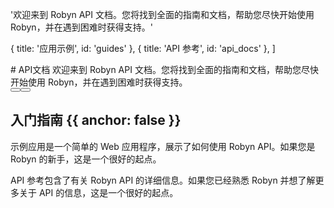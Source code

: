 
  '欢迎来到 Robyn API 文档。您将找到全面的指南和文档，帮助您尽快开始使用 Robyn，并在遇到困难时获得支持。'

  { title: '应用示例', id: 'guides' },
  { title: 'API 参考', id: 'api_docs' },
]

<HeroPattern />

<div className="text-white">
# API文档
欢迎来到 Robyn API 文档。您将找到全面的指南和文档，帮助您尽快开始使用 Robyn，并在遇到困难时获得支持。

<div className="not-prose mb-16 mt-6 flex gap-3">
  <Button href="/documentation/zh/example_app" arrow="right" children="应用示例" />
  <Button href="/documentation/zh/api_reference" variant="outline" children="API 文档" />
</div>

## 入门指南 {{ anchor: false }}

示例应用是一个简单的 Web 应用程序，展示了如何使用 Robyn API。如果您是 Robyn 的新手，这是一个很好的起点。

API 参考包含了有关 Robyn API 的详细信息。如果您已经熟悉 Robyn 并想了解更多关于 API 的信息，这是一个很好的起点。

</div>
<Guides />

<ApiDocs /> 
